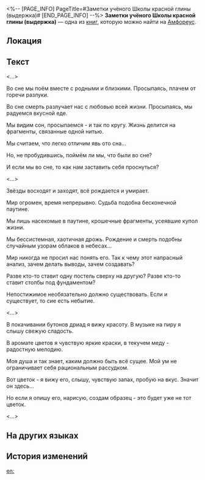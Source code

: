 <%-- [PAGE_INFO]
PageTitle=#Заметки учёного Школы красной глины (выдержка)#
[END_PAGE_INFO] --%>
{{Дополнить}}
{{Книга Инфобокс
|id           = 503
|Название     = 
|Изображение  = Предмет Заметки учёного Школы красной глины (выдержка).png
|Мир          = Амфореус
|Томов        = 1
|Автор        = <!--нужно добавить-->
|Описание     = Записи учёного Школы красной глины, изложенные в виде коротких поэтических зарисовок о повседневных мыслях и переживаниях.
|Том1         = {{tx}}
|Источник1    = {{tx|Отсутствует источник}}
|Персонажи    = 
|Фракции      = 
}}
'''Заметки учёного Школы красной глины (выдержка)''' — одна из [[Книги|книг]], которую можно найти на [[Амфореус]].

==Локация==
{{Отметка карты|<!--название карты-->|<!--id отметки-->}}

==Текст==
<...>

Во сне мы поём вместе с родными и близкими. Просыпаясь, плачем от горечи разлуки.

Во сне смерть разлучает нас с любовью всей жизни. Просыпаясь, мы радуемся вкусной еде.

Мы видим сон, просыпаемся - и так по кругу. Жизнь делится на фрагменты, связанные одной нитью.

Мы считаем, что легко отличим явь ото сна...

Но, не пробудившись, поймём ли мы, что были во сне?

И если мы во сне, то как нам заставить себя проснуться?

<...>

Звёзды восходят и заходят, всё рождается и умирает.

Мир огромен, время непрерывно. Судьба подобна бесконечной паутине.

Мы лишь насекомые в паутине, крошечные фрагменты, усеявшие купол жизни.

Мы бессистемная, хаотичная дрожь. Рождение и смерть подобны случайным узорам облаков в небесах...

Мир никогда не просил нас понять его. Так к чему этот напрасный анализ, зачем делать выводы, зачем создавать?

Разве кто-то ставит одну постель сверху на другую? Разве кто-то ставит столбы под фундаментом?

Непостижимое необязательно должно существовать. Если и существует, то сие есть небытие.

<...>

В покачивании бутонов дриад я вижу красоту. В музыке на пиру я слышу свежую сладость.

В аромате цветов я чувствую яркие краски, в текучем меду - радостную мелодию.

Моя душа и так знает, каким должно быть всё сущее. Мой ум не ограничивает себя рациональным рассудком.

Вот цветок - я вижу его, слышу, чувствую запах, пробую на вкус. Значит он здесь...

Но если я опишу его, нарисую, создам образец - это будет уже не тот цветок.

<...>

==На других языках==
{{На других языках
|en   = Notes of an Erythrokeramist (Excerpt)
|zhs  = 一位赤陶学者的随笔（节选）
|zht  = 一位赤陶學者的隨筆（節選）
|ja   = ある赤陶学者のエッセイ（抜粋）
|ko   = 에리트로케라모스 학자의 수필(초록)
|es   = Notas de un erudito de la Escuela de Terracota (extracto)
|fr   = Notes d'un érudit de l'École érythrocéramiste (Extrait)
|ru   = Заметки учёного Школы красной глины (выдержка)
|th   = บันทึกของนักภาชนะจิต (บางส่วน)
|vi   = Tùy Bút Của Một Học Giả Gốm Đỏ (Đoạn Trích)
|de   = Notizen eines Erythrokeramisten (Auszug)
|id   = Catatan Seorang Sarjana Terakota (Kutipan)
|pt   = Anotações de um Eritroqueramista (Trecho)
}}

==История изменений==
{{История изменений|3.5}}

[[en:]]